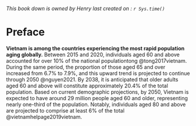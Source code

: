 *This book down is owned by Henry last created on : `r Sys.time()`*

# Preface {.unnumbered}

**Vietnam is among the countries experiencing the most rapid population aging globally.** Between 2015 and 2020, individuals aged 60 and above accounted for over 10% of the national populationtong @tong2017vietnam. During the same period, the proportion of those aged 65 and over increased from 6.7% to 7.9%, and this upward trend is projected to continue through 2050 @nguyen2021. By 2038, it is anticipated that older adults aged 60 and above will constitute approximately 20.4% of the total population. Based on current demographic projections, by 2050, Vietnam is expected to have around 29 million people aged 60 and older, representing nearly one-third of the population. Notably, individuals aged 80 and above are projected to comprise at least 6% of the total @vietnamhelpage2019vietnam.

